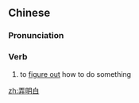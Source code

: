 ==Chinese==
{{zh-forms|type=12}}

===Pronunciation===
{{zh-pron
|m=nòngmíngbai
|c=lung6 ming4 baak6
|cat=v
}}

===Verb===
{{zh-verb}}

# to [[figure out]] how to do something

[[zh:弄明白]]